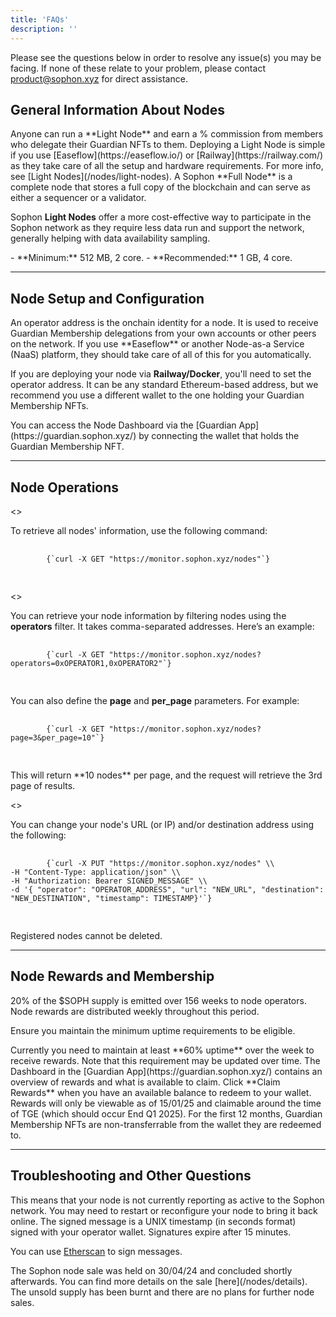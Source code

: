 ```yaml
---
title: 'FAQs'
description: ''
---
```


<Note>Please see the questions below in order to resolve any issue(s) you may be facing. If none of these relate to your problem, please contact <a href="mailto:product@sophon.xyz">product@sophon.xyz</a> for direct assistance.</Note>

## General Information About Nodes

<Accordion title="Who can run a node?">
  Anyone can run a **Light Node** and earn a % commission from members who delegate their Guardian NFTs to them.
</Accordion>

<Accordion title="What do you need to run a node?">
  Deploying a Light Node is simple if you use [Easeflow](https://easeflow.io/) or [Railway](https://railway.com/) as they take care of all the setup and hardware requirements. For more info, see [Light Nodes](/nodes/light-nodes).
</Accordion>

<Accordion title="What is the difference between a Full and a Light Node?">
  A Sophon **Full Node** is a complete node that stores a full copy of the blockchain and can serve as either a sequencer or a validator.
  
  Sophon **Light Nodes** offer a more cost-effective way to participate in the Sophon network as they require less data run and support the network, generally helping with data availability sampling.
</Accordion>

<Accordion title="I am running a node through Docker, what are the hardware requirements?">
  - **Minimum:** 512 MB, 2 core.
  - **Recommended:** 1 GB, 4 core.
</Accordion>

---

## Node Setup and Configuration

<Accordion title="What is an operator address?">
  An operator address is the onchain identity for a node. It is used to receive Guardian Membership delegations from your own accounts or other peers on the network.
</Accordion>

<Accordion title="Where do I find and configure my operator address?">
  If you use **Easeflow** or another Node-as-a Service (NaaS) platform, they should take care of all of this for you automatically.
  
  If you are deploying your node via **Railway/Docker**, you'll need to set the operator address. It can be any standard Ethereum-based address, but we recommend you use a different wallet to the one holding your Guardian Membership NFTs.
</Accordion>

<Accordion title="Where can I monitor my nodes?">
  You can access the Node Dashboard via the [Guardian App](https://guardian.sophon.xyz/) by connecting the wallet that holds the Guardian Membership NFT.
</Accordion>

---

## Node Operations

<Accordion title="How do I retrieve all nodes' information?">
  <>
    <p>To retrieve all nodes' information, use the following command:</p>
    <pre>
      <code>
        {`curl -X GET "https://monitor.sophon.xyz/nodes"`}
      </code>
    </pre>
  </>
</Accordion>

<Accordion title="How do I retrieve my node information?">
  <>
    <p>
      You can retrieve your node information by filtering nodes using the <strong>operators</strong> filter. 
      It takes comma-separated addresses. Here’s an example:
    </p>
    <pre>
      <code>
        {`curl -X GET "https://monitor.sophon.xyz/nodes?operators=0xOPERATOR1,0xOPERATOR2"`}
      </code>
    </pre>
    <p>
      You can also define the <strong>page</strong> and <strong>per_page</strong> parameters. For example:
    </p>
    <pre>
      <code>
        {`curl -X GET "https://monitor.sophon.xyz/nodes?page=3&per_page=10"`}
      </code>
    </pre>
    <p>
      This will return **10 nodes** per page, and the request will retrieve the 3rd page of results.
    </p>
  </>
</Accordion>

<Accordion title="What do I do in the event of a re-register issue?">
  <>
    <p>You can change your node's URL (or IP) and/or destination address using the following:</p>
    <pre>
      <code>
        {`curl -X PUT "https://monitor.sophon.xyz/nodes" \\
-H "Content-Type: application/json" \\
-H "Authorization: Bearer SIGNED_MESSAGE" \\
-d '{ "operator": "OPERATOR_ADDRESS", "url": "NEW_URL", "destination": "NEW_DESTINATION", "timestamp": TIMESTAMP}'`}
      </code>
    </pre>
  </>
</Accordion>

<Accordion title="Can I delete my node?">
  Registered nodes cannot be deleted.
</Accordion>

---

## Node Rewards and Membership

<Accordion title="How do node rewards work?">
  20% of the $SOPH supply is emitted over 156 weeks to node operators. Node rewards are distributed weekly throughout this period.
  
  Ensure you maintain the minimum uptime requirements to be eligible.
</Accordion>

<Accordion title="What uptime is required to get weekly rewards?">
  Currently you need to maintain at least **60% uptime** over the week to receive rewards. Note that this requirement may be updated over time.
</Accordion>

<Accordion title="How do I claim rewards?">
  The Dashboard in the [Guardian App](https://guardian.sophon.xyz/) contains an overview of rewards and what is available to claim. Click **Claim Rewards** when you have an available balance to redeem to your wallet.
</Accordion>

<Accordion title="When can I claim rewards">
  Rewards will only be viewable as of 15/01/25 and claimable around the time of TGE (which should occur End Q1 2025).
</Accordion>

<Accordion title="Are nodes transferrable?">
  For the first 12 months, Guardian Membership NFTs are non-transferrable from the wallet they are redeemed to.
</Accordion>

---

## Troubleshooting and Other Questions

<Accordion title="My node's status shows an error, what does this mean?">
  This means that your node is not currently reporting as active to the Sophon network. You may need to restart or reconfigure your node to bring it back online.
</Accordion>

<Accordion title="How do I sign the authorization message?">
  The signed message is a UNIX timestamp (in seconds format) signed with your operator wallet. Signatures expire after 15 minutes.

  You can use [Etherscan](https://etherscan.io/verifiedSignatures#) to sign messages.
</Accordion>

<Accordion title="Can I buy a node?">
  The Sophon node sale was held on 30/04/24 and concluded shortly afterwards. You can find more details on the sale [here](/nodes/details). The unsold supply has been burnt and there are no plans for further node sales.
</Accordion>

